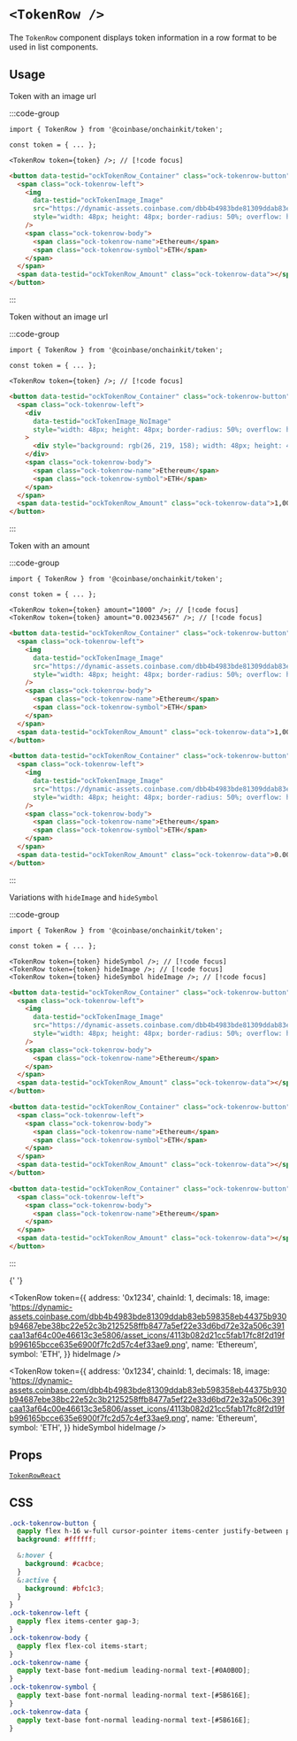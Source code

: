 
# `<TokenRow />`

The `TokenRow` component displays token information in a row format to be used in list components.

## Usage

Token with an image url

:::code-group

```tsx [code]
import { TokenRow } from '@coinbase/onchainkit/token';

const token = { ... };

<TokenRow token={token} />; // [!code focus]
```

```html [return html]
<button data-testid="ockTokenRow_Container" class="ock-tokenrow-button">
  <span class="ock-tokenrow-left">
    <img
      data-testid="ockTokenImage_Image"
      src="https://dynamic-assets.coinbase.com/dbb4b4983bde81309ddab83eb598358eb44375b930b94687ebe38bc22e52c3b2125258ffb8477a5ef22e33d6bd72e32a506c391caa13af64c00e46613c3e5806/asset_icons/4113b082d21cc5fab17fc8f2d19fb996165bcce635e6900f7fc2d57c4ef33ae9.png"
      style="width: 48px; height: 48px; border-radius: 50%; overflow: hidden;"
    />
    <span class="ock-tokenrow-body">
      <span class="ock-tokenrow-name">Ethereum</span>
      <span class="ock-tokenrow-symbol">ETH</span>
    </span>
  </span>
  <span data-testid="ockTokenRow_Amount" class="ock-tokenrow-data"></span>
</button>
```

:::

<App>
  <TokenRow
    token={{
      address: '0x1234',
      chainId: 1,
      decimals: 18,
      image:
        'https://dynamic-assets.coinbase.com/dbb4b4983bde81309ddab83eb598358eb44375b930b94687ebe38bc22e52c3b2125258ffb8477a5ef22e33d6bd72e32a506c391caa13af64c00e46613c3e5806/asset_icons/4113b082d21cc5fab17fc8f2d19fb996165bcce635e6900f7fc2d57c4ef33ae9.png',
      name: 'Ethereum',
      symbol: 'ETH',
    }}
  />
</App>

Token without an image url

:::code-group

```tsx [code]
import { TokenRow } from '@coinbase/onchainkit/token';

const token = { ... };

<TokenRow token={token} />; // [!code focus]
```

```html [return html]
<button data-testid="ockTokenRow_Container" class="ock-tokenrow-button">
  <span class="ock-tokenrow-left">
    <div
      data-testid="ockTokenImage_NoImage"
      style="width: 48px; height: 48px; border-radius: 50%; overflow: hidden;"
    >
      <div style="background: rgb(26, 219, 158); width: 48px; height: 48px;"></div>
    </div>
    <span class="ock-tokenrow-body">
      <span class="ock-tokenrow-name">Ethereum</span>
      <span class="ock-tokenrow-symbol">ETH</span>
    </span>
  </span>
  <span data-testid="ockTokenRow_Amount" class="ock-tokenrow-data">1,000.00</span>
</button>
```

:::

<App>
  <TokenRow
    token={{
      address: '0x1234',
      chainId: 1,
      decimals: 18,
      image: null,
      name: 'Ethereum',
      symbol: 'ETH',
    }}
    amount="1000.00234"
  />
</App>

Token with an amount

:::code-group

```tsx [code]
import { TokenRow } from '@coinbase/onchainkit/token';

const token = { ... };

<TokenRow token={token} amount="1000" />; // [!code focus]
<TokenRow token={token} amount="0.00234567" />; // [!code focus]
```

```html [return html]
<button data-testid="ockTokenRow_Container" class="ock-tokenrow-button">
  <span class="ock-tokenrow-left">
    <img
      data-testid="ockTokenImage_Image"
      src="https://dynamic-assets.coinbase.com/dbb4b4983bde81309ddab83eb598358eb44375b930b94687ebe38bc22e52c3b2125258ffb8477a5ef22e33d6bd72e32a506c391caa13af64c00e46613c3e5806/asset_icons/4113b082d21cc5fab17fc8f2d19fb996165bcce635e6900f7fc2d57c4ef33ae9.png"
      style="width: 48px; height: 48px; border-radius: 50%; overflow: hidden;"
    />
    <span class="ock-tokenrow-body">
      <span class="ock-tokenrow-name">Ethereum</span>
      <span class="ock-tokenrow-symbol">ETH</span>
    </span>
  </span>
  <span data-testid="ockTokenRow_Amount" class="ock-tokenrow-data">1,000.00</span>
</button>

<button data-testid="ockTokenRow_Container" class="ock-tokenrow-button">
  <span class="ock-tokenrow-left">
    <img
      data-testid="ockTokenImage_Image"
      src="https://dynamic-assets.coinbase.com/dbb4b4983bde81309ddab83eb598358eb44375b930b94687ebe38bc22e52c3b2125258ffb8477a5ef22e33d6bd72e32a506c391caa13af64c00e46613c3e5806/asset_icons/4113b082d21cc5fab17fc8f2d19fb996165bcce635e6900f7fc2d57c4ef33ae9.png"
      style="width: 48px; height: 48px; border-radius: 50%; overflow: hidden;"
    />
    <span class="ock-tokenrow-body">
      <span class="ock-tokenrow-name">Ethereum</span>
      <span class="ock-tokenrow-symbol">ETH</span>
    </span>
  </span>
  <span data-testid="ockTokenRow_Amount" class="ock-tokenrow-data">0.00235</span>
</button>
```

:::

<App>
  <TokenRow
    token={{
      address: '0x1234',
      chainId: 1,
      decimals: 18,
      image:
        'https://dynamic-assets.coinbase.com/dbb4b4983bde81309ddab83eb598358eb44375b930b94687ebe38bc22e52c3b2125258ffb8477a5ef22e33d6bd72e32a506c391caa13af64c00e46613c3e5806/asset_icons/4113b082d21cc5fab17fc8f2d19fb996165bcce635e6900f7fc2d57c4ef33ae9.png',
      name: 'Ethereum',
      symbol: 'ETH',
    }}
    amount="1000"
  />
  <TokenRow
    token={{
      address: '0x1234',
      chainId: 1,
      decimals: 18,
      image:
        'https://dynamic-assets.coinbase.com/dbb4b4983bde81309ddab83eb598358eb44375b930b94687ebe38bc22e52c3b2125258ffb8477a5ef22e33d6bd72e32a506c391caa13af64c00e46613c3e5806/asset_icons/4113b082d21cc5fab17fc8f2d19fb996165bcce635e6900f7fc2d57c4ef33ae9.png',
      name: 'Ethereum',
      symbol: 'ETH',
    }}
    amount="0.00234567"
  />
</App>

Variations with `hideImage` and `hideSymbol`

:::code-group

```tsx [code]
import { TokenRow } from '@coinbase/onchainkit/token';

const token = { ... };

<TokenRow token={token} hideSymbol />; // [!code focus]
<TokenRow token={token} hideImage />; // [!code focus]
<TokenRow token={token} hideSymbol hideImage />; // [!code focus]
```

```html [return html]
<button data-testid="ockTokenRow_Container" class="ock-tokenrow-button">
  <span class="ock-tokenrow-left">
    <img
      data-testid="ockTokenImage_Image"
      src="https://dynamic-assets.coinbase.com/dbb4b4983bde81309ddab83eb598358eb44375b930b94687ebe38bc22e52c3b2125258ffb8477a5ef22e33d6bd72e32a506c391caa13af64c00e46613c3e5806/asset_icons/4113b082d21cc5fab17fc8f2d19fb996165bcce635e6900f7fc2d57c4ef33ae9.png"
      style="width: 48px; height: 48px; border-radius: 50%; overflow: hidden;"
    />
    <span class="ock-tokenrow-body">
      <span class="ock-tokenrow-name">Ethereum</span>
    </span>
  </span>
  <span data-testid="ockTokenRow_Amount" class="ock-tokenrow-data"></span>
</button>

<button data-testid="ockTokenRow_Container" class="ock-tokenrow-button">
  <span class="ock-tokenrow-left">
    <span class="ock-tokenrow-body">
      <span class="ock-tokenrow-name">Ethereum</span>
      <span class="ock-tokenrow-symbol">ETH</span>
    </span>
  </span>
  <span data-testid="ockTokenRow_Amount" class="ock-tokenrow-data"></span>
</button>

<button data-testid="ockTokenRow_Container" class="ock-tokenrow-button">
  <span class="ock-tokenrow-left">
    <span class="ock-tokenrow-body">
      <span class="ock-tokenrow-name">Ethereum</span>
    </span>
  </span>
  <span data-testid="ockTokenRow_Amount" class="ock-tokenrow-data"></span>
</button>
```

:::

<App>
  <TokenRow
    token={{
      address: '0x1234',
      chainId: 1,
      decimals: 18,
      image:
        'https://dynamic-assets.coinbase.com/dbb4b4983bde81309ddab83eb598358eb44375b930b94687ebe38bc22e52c3b2125258ffb8477a5ef22e33d6bd72e32a506c391caa13af64c00e46613c3e5806/asset_icons/4113b082d21cc5fab17fc8f2d19fb996165bcce635e6900f7fc2d57c4ef33ae9.png',
      name: 'Ethereum',
      symbol: 'ETH',
    }}
    hideSymbol
  />

{' '}

<TokenRow
  token={{
    address: '0x1234',
    chainId: 1,
    decimals: 18,
    image:
      'https://dynamic-assets.coinbase.com/dbb4b4983bde81309ddab83eb598358eb44375b930b94687ebe38bc22e52c3b2125258ffb8477a5ef22e33d6bd72e32a506c391caa13af64c00e46613c3e5806/asset_icons/4113b082d21cc5fab17fc8f2d19fb996165bcce635e6900f7fc2d57c4ef33ae9.png',
    name: 'Ethereum',
    symbol: 'ETH',
  }}
  hideImage
/>

  <TokenRow
    token={{
      address: '0x1234',
      chainId: 1,
      decimals: 18,
      image:
        'https://dynamic-assets.coinbase.com/dbb4b4983bde81309ddab83eb598358eb44375b930b94687ebe38bc22e52c3b2125258ffb8477a5ef22e33d6bd72e32a506c391caa13af64c00e46613c3e5806/asset_icons/4113b082d21cc5fab17fc8f2d19fb996165bcce635e6900f7fc2d57c4ef33ae9.png',
      name: 'Ethereum',
      symbol: 'ETH',
    }}
    hideSymbol
    hideImage
  />
</App>

## Props

[`TokenRowReact`](/token/types#tokenrowreact)

## CSS

```css
.ock-tokenrow-button {
  @apply flex h-16 w-full cursor-pointer items-center justify-between px-2 py-1;
  background: #ffffff;

  &:hover {
    background: #cacbce;
  }
  &:active {
    background: #bfc1c3;
  }
}
.ock-tokenrow-left {
  @apply flex items-center gap-3;
}
.ock-tokenrow-body {
  @apply flex flex-col items-start;
}
.ock-tokenrow-name {
  @apply text-base font-medium leading-normal text-[#0A0B0D];
}
.ock-tokenrow-symbol {
  @apply text-base font-normal leading-normal text-[#5B616E];
}
.ock-tokenrow-data {
  @apply text-base font-normal leading-normal text-[#5B616E];
}
```
